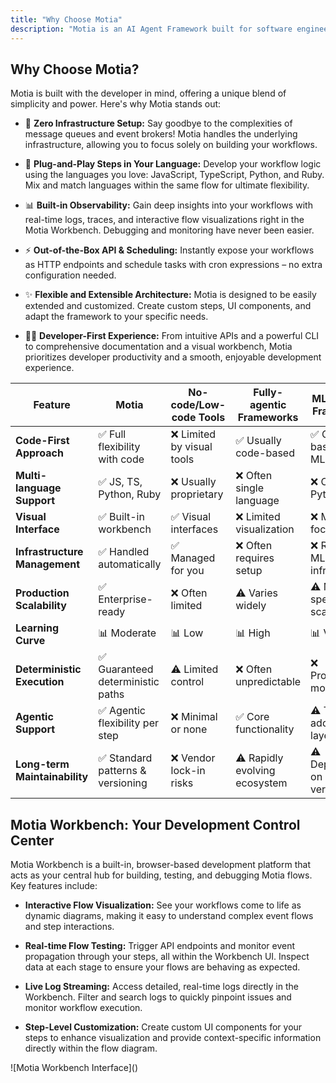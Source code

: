 ```yaml
---
title: "Why Choose Motia"
description: "Motia is an AI Agent Framework built for software engineers, enabling you to create, test, and deploy production-ready AI agents and automations with code-first flexibility"
---
```


## Why Choose Motia?

Motia is built with the developer in mind, offering a unique blend of simplicity and power. Here's why Motia stands out:

- 🚀 **Zero Infrastructure Setup:** Say goodbye to the complexities of message queues and event brokers! Motia handles the underlying infrastructure, allowing you to focus solely on building your workflows.

- 🔌 **Plug-and-Play Steps in Your Language:**  Develop your workflow logic using the languages you love: JavaScript, TypeScript, Python, and Ruby. Mix and match languages within the same flow for ultimate flexibility.

- 📊 **Built-in Observability:** Gain deep insights into your workflows with real-time logs, traces, and interactive flow visualizations right in the Motia Workbench. Debugging and monitoring have never been easier.

- ⚡ **Out-of-the-Box API & Scheduling:**  Instantly expose your workflows as HTTP endpoints and schedule tasks with cron expressions – no extra configuration needed.

- ✨ **Flexible and Extensible Architecture:**  Motia is designed to be easily extended and customized. Create custom steps, UI components, and adapt the framework to your specific needs.

- 🧑‍💻 **Developer-First Experience:**  From intuitive APIs and a powerful CLI to comprehensive documentation and a visual workbench, Motia prioritizes developer productivity and a smooth, enjoyable development experience.

| Feature | Motia | No-code/Low-code Tools | Fully-agentic Frameworks | ML-focused Frameworks | Custom Code |
|---------|-------|------------------------|--------------------------|----------------------|-------------|
| **Code-First Approach** | ✅ Full flexibility with code | ❌ Limited by visual tools | ✅ Usually code-based | ✅ Code-based but ML-focused | ✅ Complete control |
| **Multi-language Support** | ✅ JS, TS, Python, Ruby | ❌ Usually proprietary | ❌ Often single language | ❌ Often Python-only | ✅ Your choice |
| **Visual Interface** | ✅ Built-in workbench | ✅ Visual interfaces | ❌ Limited visualization | ❌ ML-focused tools | ❌ Requires separate tools |
| **Infrastructure Management** | ✅ Handled automatically | ✅ Managed for you | ❌ Often requires setup | ❌ Requires ML infrastructure | ❌ Build your own |
| **Production Scalability** | ✅ Enterprise-ready | ❌ Often limited | ⚠️ Varies widely | ⚠️ ML-specific scaling | ✅ Custom scaling |
| **Learning Curve** | 📊 Moderate | 📊 Low | 📊 High | 📊 Very high | 📊 Very high |
| **Deterministic Execution** | ✅ Guaranteed deterministic paths | ⚠️ Limited control | ❌ Often unpredictable | ❌ Probabilistic models | ✅ As designed |
| **Agentic Support** | ✅ Agentic flexibility per step | ❌ Minimal or none | ✅ Core functionality | ⚠️ Through additional layers | ⚠️ Custom implementation |
| **Long-term Maintainability** | ✅ Standard patterns & versioning | ❌ Vendor lock-in risks | ⚠️ Rapidly evolving ecosystem | ⚠️ Dependent on model versions | ✅ Complete control but higher burden |

## Motia Workbench: Your Development Control Center

Motia Workbench is a built-in, browser-based development platform that acts as your central hub for building, testing, and debugging Motia flows. Key features include:

- **Interactive Flow Visualization:**  See your workflows come to life as dynamic diagrams, making it easy to understand complex event flows and step interactions.

- **Real-time Flow Testing:**  Trigger API endpoints and monitor event propagation through your steps, all within the Workbench UI. Inspect data at each stage to ensure your flows are behaving as expected.

- **Live Log Streaming:**  Access detailed, real-time logs directly in the Workbench. Filter and search logs to quickly pinpoint issues and monitor workflow execution.

- **Step-Level Customization:**  Create custom UI components for your steps to enhance visualization and provide context-specific information directly within the flow diagram.

<div className="my-8">
  ![Motia Workbench Interface]()
</div>